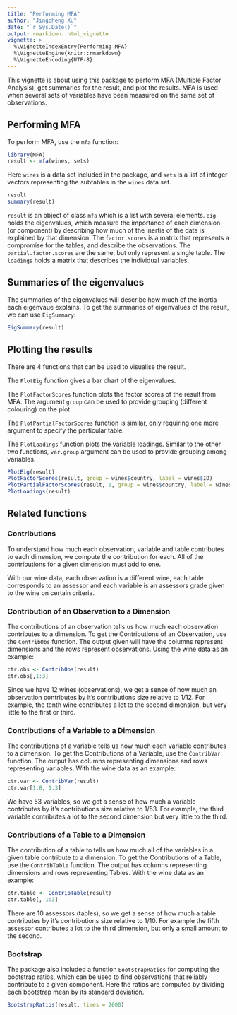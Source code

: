 ```yaml
---
title: "Performing MFA"
author: "Jingcheng Xu"
date: "`r Sys.Date()`"
output: rmarkdown::html_vignette
vignette: >
  %\VignetteIndexEntry{Performing MFA}
  %\VignetteEngine{knitr::rmarkdown}
  %\VignetteEncoding{UTF-8}
---
```

This vignette is about using this package to perform MFA (Multiple Factor Analysis), get summaries for the result, and plot the results.  MFA is used when several sets of variables have been measured on the same set of observations.

## Performing MFA
To perform MFA, use the `mfa` function:
```r
library(MFA)
result <- mfa(wines, sets)
```

Here `wines` is a data set included in the package, and `sets` is a
list of integer vectors representing the subtables in the `wines` data set.

```r
result
summary(result)
```

`result` is an object of class `mfa` which is a list with several
elements.  `eig` holds the eigenvalues, which measure the importance
of each dimension (or component) by describing how much of the inertia
of the data is explained by that dimension.  The `factor.scores` is a
matrix that represents a compromise for the tables, and describe the
observations.  The `partial.factor.scores` are the same, but only
represent a single table.  The `loadings` holds a matrix that
describes the individual variables.

## Summaries of the eigenvalues

The summaries of the eigenvalues will describe how much of the inertia
each eigenvaue explains.  To get the summaries of eigenvalues of the
result, we can use `EigSummary`:
```r
EigSummary(result)
```

## Plotting the results
There are 4 functions that can be used to visualise the result.

The `PlotEig` function gives a bar chart of the eigenvalues.

The `PlotFactorScores` function plots the factor scores of the result
from MFA. The argument `group` can be used to provide grouping
(different colouring) on the plot.

The `PlotPartialFactorScores` function is similar, only requiring one
more argument to specify the particular table.

The `PlotLoadings` function plots the variable loadings. Similar to
the other two functions, `var.group` argument can be used to provide
grouping among variables.

```r
PlotEig(result)
PlotFactorScores(result, group = wines$country, label = wines$ID)
PlotPartialFactorScores(result, 1, group = wines$country, label = wines$ID, dim = c(2, 3))
PlotLoadings(result)
```

## Related functions
### Contributions

To understand how much each observation, variable and table
contributes to each dimension, we compute the contribution for each.
All of the contributions for a given dimension must add to one.

With our wine data, each observation is a different wine, each table
corresponds to an assessor and each variable is an assessors grade
given to the wine on certain criteria.

### Contribution of an Observation to a Dimension

The contributions of an observation tells us how much each observation
contributes to a dimension.  To get the Contributions of an
Observation, use the `ContribObs` function.  The output given will
have the columns represent dimensions and the rows represent
observations.  Using the wine data as an example:
```r
ctr.obs <- ContribObs(result)
ctr.obs[,1:3]
```

Since we have 12 wines (observations), we get a sense of how much an
observation contributes by it's contributions size relative to 1/12.
For example, the tenth wine contributes a lot to the second dimension,
but very little to the first or third.

### Contributions of a Variable to a Dimension

The contributions of a variable tells us how much each variable
contributes to a dimension.  To get the Contributions of a Variable,
use the `ContribVar` function. The output has columns representing
dimensions and rows representing variables.  With the wine data as an
example:
```r
ctr.var <- ContribVar(result)
ctr.var[1:8, 1:3]
```

We have 53 variables, so we get a sense of how much a variable
contributes by it's contributions size relative to 1/53.  For example,
the third variable contributes a lot to the second dimension but very
little to the third.

### Contributions of a Table to a Dimension

The contribution of a table to tells us how much all of the variables
in a given table contribute to a dimension.  To get the Contributions
of a Table, use the `ContribTable` function. The output has columns
representing dimensions and rows representing Tables.  With the wine
data as an example:
```r
ctr.table <- ContribTable(result)
ctr.table[, 1:3]
```

There are 10 assessors (tables), so we get a sense of how much a table
contributes by it's contributions size relative to 1/10.  For example
the fifth assessor contributes a lot to the third dimension, but only
a small amount to the second.


### Bootstrap
The package also included a function `BootstrapRatios` for computing
the bootstrap ratios, which can be used to find observations that
reliably contribute to a given component. Here the ratios are computed
by dividing each bootstrap mean by its standard deviation.
```r
BootstrapRatios(result, times = 2000)
```
